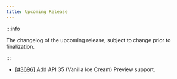 ```yaml
---
title: Upcoming Release
---
```


:::info

The changelog of the upcoming release, subject to change prior to finalization.

:::

- [[#3696](https://github.com/iBotPeaches/Apktool/pull/3696)] Add API 35 (Vanilla Ice Cream) Preview support.
